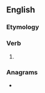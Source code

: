 ==English==

===Etymology===
{{suffix|show|eth|lang=en}}

===Verb===
{{head|en|verb form}}

# {{en-archaic third-person singular of|show}}

===Anagrams===
* {{anagrams|en|a=ehhostw|Howeths}}